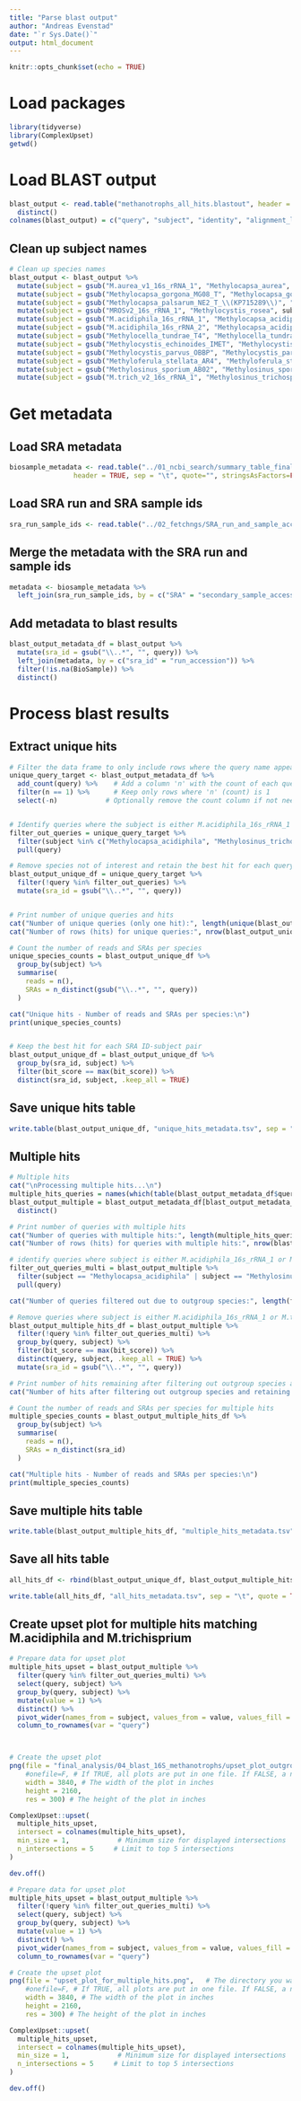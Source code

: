 ---
title: "Parse blast output"
author: "Andreas Evenstad"
date: "`r Sys.Date()`"
output: html_document
---

```{r setup, include=FALSE}
knitr::opts_chunk$set(echo = TRUE)
```

# Load packages
```{r}
library(tidyverse)
library(ComplexUpset)
getwd()
```

# Load BLAST output
```{r}
blast_output <- read.table("methanotrophs_all_hits.blastout", header = FALSE, sep = "\t") %>%
  distinct()
colnames(blast_output) = c("query", "subject", "identity", "alignment_length", "mismatches", "gap_opens", "q_start", "q_end", "s_start", "s_end", "evalue", "bit_score")
```

## Clean up subject names
```{r}
# Clean up species names
blast_output <- blast_output %>%
  mutate(subject = gsub("M.aurea_v1_16s_rRNA_1", "Methylocapsa_aurea", subject)) %>%
  mutate(subject = gsub("Methylocapsa_gorgona_MG08_T", "Methylocapsa_gorgona", subject)) %>%
  mutate(subject = gsub("Methylocapsa_palsarum_NE2_T_\\(KP715289\\)", "Methylocapsa_palsarum", subject)) %>%
  mutate(subject = gsub("MROSv2_16s_rRNA_1", "Methylocystis_rosea", subject)) %>%
  mutate(subject = gsub("M.acidiphila_16s_rRNA_1", "Methylocapsa_acidiphila", subject)) %>%
  mutate(subject = gsub("M.acidiphila_16s_rRNA_2", "Methylocapsa_acidiphila", subject)) %>%
  mutate(subject = gsub("Methylocella_tundrae_T4", "Methylocella_tundrae", subject)) %>%
  mutate(subject = gsub("Methylocystis_echinoides_IMET", "Methylocystis_echinoides", subject)) %>%
  mutate(subject = gsub("Methylocystis_parvus_OBBP", "Methylocystis_parvus", subject)) %>%
  mutate(subject = gsub("Methyloferula_stellata_AR4", "Methyloferula_stellata", subject)) %>%
  mutate(subject = gsub("Methylosinus_sporium_AB02", "Methylosinus_sporium", subject)) %>%
  mutate(subject = gsub("M.trich_v2_16s_rRNA_1", "Methylosinus_trichosporium", subject))
```



# Get metadata
## Load SRA metadata
```{r load_biosample_metadata, echo=FALSE}
biosample_metadata <- read.table("../01_ncbi_search/summary_table_final.tsv", 
                header = TRUE, sep = "\t", quote="", stringsAsFactors=FALSE, fill = TRUE)
```


## Load SRA run and SRA sample ids
```{r load_sra_run_sample_ids, echo=FALSE}
sra_run_sample_ids <- read.table("../02_fetchngs/SRA_run_and_sample_accession.txt", sep = ",", header = TRUE)
```


## Merge the metadata with the SRA run and sample ids
```{r merge_metadata, echo=FALSE}
metadata <- biosample_metadata %>%
  left_join(sra_run_sample_ids, by = c("SRA" = "secondary_sample_accession"))
```

## Add metadata to blast results
```{r add_metadata, echo=FALSE}
blast_output_metadata_df = blast_output %>%
  mutate(sra_id = gsub("\\..*", "", query)) %>%
  left_join(metadata, by = c("sra_id" = "run_accession")) %>%
  filter(!is.na(BioSample)) %>%
  distinct()
```


# Process blast results
## Extract unique hits
```{r}
# Filter the data frame to only include rows where the query name appears once
unique_query_target <- blast_output_metadata_df %>%
  add_count(query) %>%    # Add a column 'n' with the count of each query
  filter(n == 1) %>%      # Keep only rows where 'n' (count) is 1
  select(-n)            # Optionally remove the count column if not needed


# Identify queries where the subject is either M.acidiphila_16s_rRNA_1 or M.trich_v2_16s_rRNA_1
filter_out_queries = unique_query_target %>%
  filter(subject %in% c("Methylocapsa_acidiphila", "Methylosinus_trichosporium")) %>%
  pull(query)

# Remove species not of interest and retain the best hit for each query
blast_output_unique_df = unique_query_target %>%
  filter(!query %in% filter_out_queries) %>%
  mutate(sra_id = gsub("\\..*", "", query))


# Print number of unique queries and hits
cat("Number of unique queries (only one hit):", length(unique(blast_output_unique_df$query)), "\n")
cat("Number of rows (hits) for unique queries:", nrow(blast_output_unique_df), "\n")

# Count the number of reads and SRAs per species
unique_species_counts = blast_output_unique_df %>%
  group_by(subject) %>%
  summarise(
    reads = n(),
    SRAs = n_distinct(gsub("\\..*", "", query))
  )

cat("Unique hits - Number of reads and SRAs per species:\n")
print(unique_species_counts)


# Keep the best hit for each SRA ID-subject pair
blast_output_unique_df = blast_output_unique_df %>%
  group_by(sra_id, subject) %>%
  filter(bit_score == max(bit_score)) %>%
  distinct(sra_id, subject, .keep_all = TRUE)

```

## Save unique hits table
```{r}
write.table(blast_output_unique_df, "unique_hits_metadata.tsv", sep = "\t", quote = TRUE, row.names = FALSE, col.names = TRUE, na = "NA")
```

## Multiple hits
```{r}
# Multiple hits
cat("\nProcessing multiple hits...\n")
multiple_hits_queries = names(which(table(blast_output_metadata_df$query) > 1))
blast_output_multiple = blast_output_metadata_df[blast_output_metadata_df$query %in% multiple_hits_queries, ] %>%
  distinct()

# Print number of queries with multiple hits
cat("Number of queries with multiple hits:", length(multiple_hits_queries), "\n")
cat("Number of rows (hits) for queries with multiple hits:", nrow(blast_output_multiple), "\n")

# identify queries where subject is either M.acidiphila_16s_rRNA_1 or M.trich_v2_16s_rRNA_1
filter_out_queries_multi = blast_output_multiple %>%
  filter(subject == "Methylocapsa_acidiphila" | subject == "Methylosinus_trichosporium") %>%
  pull(query)

cat("Number of queries filtered out due to outgroup species:", length(filter_out_queries_multi), "\n")

# Remove queries where subject is either M.acidiphila_16s_rRNA_1 or M.trich_v2_16s_rRNA_1
blast_output_multiple_hits_df = blast_output_multiple %>%
  filter(!query %in% filter_out_queries_multi) %>%
  group_by(query, subject) %>%
  filter(bit_score == max(bit_score)) %>%
  distinct(query, subject, .keep_all = TRUE) %>%
  mutate(sra_id = gsub("\\..*", "", query))

# Print number of hits remaining after filtering out outgroup species and retaining best hits
cat("Number of hits after filtering out outgroup species and retaining best hits:", nrow(blast_output_multiple_hits_df), "\n")

# Count the number of reads and SRAs per species for multiple hits
multiple_species_counts = blast_output_multiple_hits_df %>%
  group_by(subject) %>%
  summarise(
    reads = n(),
    SRAs = n_distinct(sra_id)
  )

cat("Multiple hits - Number of reads and SRAs per species:\n")
print(multiple_species_counts)
```


## Save multiple hits table
```{r}
write.table(blast_output_multiple_hits_df, "multiple_hits_metadata.tsv", sep = "\t", quote = TRUE, row.names = FALSE, col.names = TRUE, na = "NA")
```

## Save all hits table
```{r}
all_hits_df <- rbind(blast_output_unique_df, blast_output_multiple_hits_df)

write.table(all_hits_df, "all_hits_metadata.tsv", sep = "\t", quote = TRUE, row.names = FALSE, col.names = TRUE, na = "NA")
```


## Create upset plot for multiple hits matching M.acidiphila and M.trichisprium
```{r}
# Prepare data for upset plot
multiple_hits_upset = blast_output_multiple %>%
  filter(query %in% filter_out_queries_multi) %>%
  select(query, subject) %>%
  group_by(query, subject) %>%
  mutate(value = 1) %>%
  distinct() %>%
  pivot_wider(names_from = subject, values_from = value, values_fill = 0) %>%
  column_to_rownames(var = "query")



# Create the upset plot
png(file = "final_analysis/04_blast_16S_methanotrophs/upset_plot_outgroup_hits.png",   # The directory you want to save the file in
    #onefile=F, # If TRUE, all plots are put in one file. If FALSE, a new file is created for each plot.
    width = 3840, # The width of the plot in inches
    height = 2160,
    res = 300) # The height of the plot in inches

ComplexUpset::upset(
  multiple_hits_upset,
  intersect = colnames(multiple_hits_upset),
  min_size = 1,            # Minimum size for displayed intersections
  n_intersections = 5     # Limit to top 5 intersections
)

dev.off()
```

```{r}
# Prepare data for upset plot
multiple_hits_upset = blast_output_multiple %>%
  filter(!query %in% filter_out_queries_multi) %>%
  select(query, subject) %>%
  group_by(query, subject) %>%
  mutate(value = 1) %>%
  distinct() %>%
  pivot_wider(names_from = subject, values_from = value, values_fill = 0) %>%
  column_to_rownames(var = "query")

# Create the upset plot
png(file = "upset_plot_for_multiple_hits.png",   # The directory you want to save the file in
    #onefile=F, # If TRUE, all plots are put in one file. If FALSE, a new file is created for each plot.
    width = 3840, # The width of the plot in inches
    height = 2160,
    res = 300) # The height of the plot in inches

ComplexUpset::upset(
  multiple_hits_upset,
  intersect = colnames(multiple_hits_upset),
  min_size = 1,            # Minimum size for displayed intersections
  n_intersections = 5     # Limit to top 5 intersections
)

dev.off()
```












